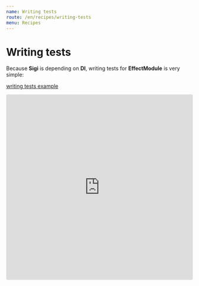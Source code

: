 ```yaml
---
name: Writing tests
route: /en/recipes/writing-tests
menu: Recipes
---
```


# Writing tests

Because **Sigi** is depending on **DI**, writing tests for **EffectModule** is very simple:

[writing tests example](https://codesandbox.io/s/sigi-recipes-writing-tests-wdvqr)

<iframe
  src="https://codesandbox.io/embed/sigi-recipes-writing-tests-wdvqr?fontsize=14&hidenavigation=1&module=%2Fsrc%2F__tests__%2Fapp.module.spec.ts&previewwindow=tests&theme=dark"
  style="width:100%; height:500px; border:0; border-radius: 4px; overflow:hidden;"
  title="sigi-recipes-writing-tests"
  allow="geolocation; microphone; camera; midi; vr; accelerometer; gyroscope; payment; ambient-light-sensor; encrypted-media; usb"
  sandbox="allow-modals allow-forms allow-popups allow-scripts allow-same-origin"
></iframe>
